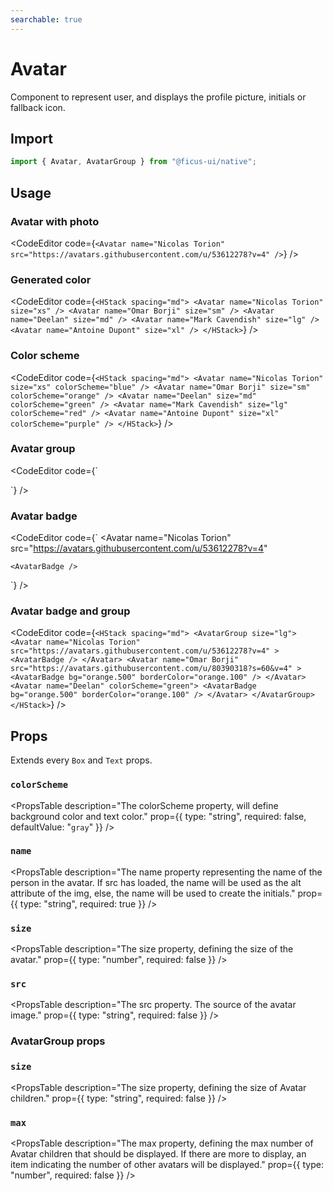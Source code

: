 ```yaml
---
searchable: true
---
```



# Avatar

Component to represent user, and displays the profile picture, initials or fallback icon.

## Import

```js
import { Avatar, AvatarGroup } from "@ficus-ui/native";
```

## Usage

### Avatar with photo

<CodeEditor code={`<Avatar
  name="Nicolas Torion"
  src="https://avatars.githubusercontent.com/u/53612278?v=4"
/>`} />

### Generated color

<CodeEditor code={`<HStack spacing="md">
  <Avatar name="Nicolas Torion" size="xs" />
  <Avatar name="Omar Borji" size="sm" />
  <Avatar name="Deelan" size="md" />
  <Avatar name="Mark Cavendish" size="lg" />
  <Avatar name="Antoine Dupont" size="xl" />
</HStack>`} />

### Color scheme

<CodeEditor code={`<HStack spacing="md">
  <Avatar name="Nicolas Torion" size="xs" colorScheme="blue" />
  <Avatar name="Omar Borji" size="sm" colorScheme="orange" />
  <Avatar name="Deelan" size="md" colorScheme="green" />
  <Avatar name="Mark Cavendish" size="lg" colorScheme="red" />
  <Avatar name="Antoine Dupont" size="xl" colorScheme="purple" />
</HStack>`} />

### Avatar group

<CodeEditor code={`<VStack spacing="md">
  <AvatarGroup>
    <Avatar
      name="Nicolas Torion"
      src="https://avatars.githubusercontent.com/u/53612278?v=4"
    />
    <Avatar
      name="Omar Borji"
      src="https://avatars.githubusercontent.com/u/80390318?s=60&v=4"
    />
    <Avatar name="Deelan" colorScheme="green" />
    <Avatar name="Mark Cavendish" colorScheme="red" />
    <Avatar name="Antoine Dupont" colorScheme="purple" />
    <Avatar name="Zinédine Zidane" colorScheme="pink" />
  </AvatarGroup>

  <AvatarGroup size="lg" max={2}>
    <Avatar
      name="Nicolas Torion"
      src="https://avatars.githubusercontent.com/u/53612278?v=4"
    />
    <Avatar
      name="Omar Borji"
      src="https://avatars.githubusercontent.com/u/80390318?s=60&v=4"
    />
    <Avatar name="Deelan" colorScheme="green" />
    <Avatar name="Mark Cavendish" colorScheme="red" />
    <Avatar name="Antoine Dupont" colorScheme="purple" />
    <Avatar name="Zinédine Zidane" colorScheme="pink" />
  </AvatarGroup>
</VStack>`} />

### Avatar badge

<CodeEditor code={`<HStack spacing="md">
  <Avatar
    name="Nicolas Torion"
    src="https://avatars.githubusercontent.com/u/53612278?v=4"
  >
    <AvatarBadge />
  </Avatar>
  <Avatar
    name="Omar Borji"
    src="https://avatars.githubusercontent.com/u/80390318?s=60&v=4"
  >
    <AvatarBadge bg="orange.500" borderColor="orange.100" />
  </Avatar>
  <Avatar name="Deelan" colorScheme="green">
    <AvatarBadge bg="orange.500" borderColor="orange.100" />
  </Avatar>
</HStack>`} />

### Avatar badge and group

<CodeEditor code={`<HStack spacing="md">
  <AvatarGroup size="lg">
    <Avatar
      name="Nicolas Torion"
      src="https://avatars.githubusercontent.com/u/53612278?v=4"
    >
      <AvatarBadge />
    </Avatar>
    <Avatar
      name="Omar Borji"
      src="https://avatars.githubusercontent.com/u/80390318?s=60&v=4"
    >
      <AvatarBadge bg="orange.500" borderColor="orange.100" />
    </Avatar>
    <Avatar name="Deelan" colorScheme="green">
      <AvatarBadge bg="orange.500" borderColor="orange.100" />
    </Avatar>
  </AvatarGroup>
</HStack>`} />

## Props

Extends every `Box` and `Text` props.

### `colorScheme`
<PropsTable
  description="The colorScheme property, will define background color and text color."
  prop={{ type: "string", required: false, defaultValue: "`gray`" }}
/>

### `name`
<PropsTable
  description="The name property representing the name of the person in the avatar. If src has loaded, the name will be used as the alt attribute of the img, else, the name will be used to create the initials."
  prop={{ type: "string", required: true }}
/>

### `size`
<PropsTable
  description="The size property, defining the size of the avatar."
  prop={{ type: "number", required: false }}
/>

### `src`
<PropsTable
  description="The src property. The source of the avatar image."
  prop={{ type: "string", required: false }}
/>

### AvatarGroup props

### `size`
<PropsTable
  description="The size property, defining the size of Avatar children."
  prop={{ type: "string", required: false }}
/>

### `max`
<PropsTable
  description="The max property, defining the max number of Avatar children that should be displayed. If there are more to display, an item indicating the number of other avatars will be displayed."
  prop={{ type: "number", required: false }}
/>